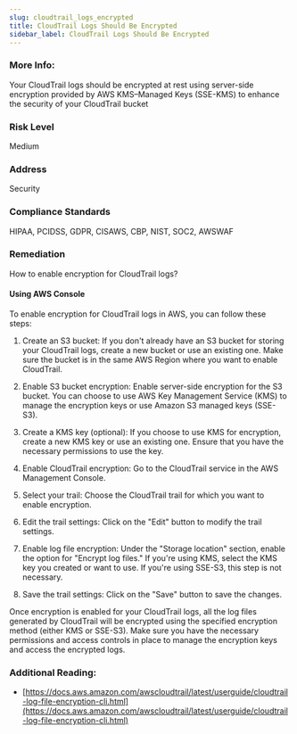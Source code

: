 ```yaml
---
slug: cloudtrail_logs_encrypted
title: CloudTrail Logs Should Be Encrypted
sidebar_label: CloudTrail Logs Should Be Encrypted
---
```


### More Info:

Your CloudTrail logs should be encrypted at rest using server-side encryption provided by AWS KMS–Managed Keys (SSE-KMS) to enhance the security of your CloudTrail bucket

### Risk Level

Medium

### Address

Security

### Compliance Standards

HIPAA, PCIDSS, GDPR, CISAWS, CBP, NIST, SOC2, AWSWAF

### Remediation

How to enable encryption for CloudTrail logs?

#### Using AWS Console

To enable encryption for CloudTrail logs in AWS, you can follow these steps:

1. Create an S3 bucket: If you don't already have an S3 bucket for storing your CloudTrail logs, create a new bucket or use an existing one. Make sure the bucket is in the same AWS Region where you want to enable CloudTrail.

2. Enable S3 bucket encryption: Enable server-side encryption for the S3 bucket. You can choose to use AWS Key Management Service (KMS) to manage the encryption keys or use Amazon S3 managed keys (SSE-S3).

3. Create a KMS key (optional): If you choose to use KMS for encryption, create a new KMS key or use an existing one. Ensure that you have the necessary permissions to use the key.

4. Enable CloudTrail encryption: Go to the CloudTrail service in the AWS Management Console.

5. Select your trail: Choose the CloudTrail trail for which you want to enable encryption.

6. Edit the trail settings: Click on the "Edit" button to modify the trail settings.

7. Enable log file encryption: Under the "Storage location" section, enable the option for "Encrypt log files." If you're using KMS, select the KMS key you created or want to use. If you're using SSE-S3, this step is not necessary.

8. Save the trail settings: Click on the "Save" button to save the changes.

Once encryption is enabled for your CloudTrail logs, all the log files generated by CloudTrail will be encrypted using the specified encryption method (either KMS or SSE-S3). Make sure you have the necessary permissions and access controls in place to manage the encryption keys and access the encrypted logs.

### Additional Reading:

- [https://docs.aws.amazon.com/awscloudtrail/latest/userguide/cloudtrail-log-file-encryption-cli.html](https://docs.aws.amazon.com/awscloudtrail/latest/userguide/cloudtrail-log-file-encryption-cli.html) 

